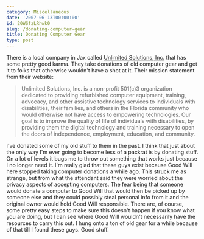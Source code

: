```yaml
---
category: Miscellaneous
date: '2007-06-13T00:00:00'
id: 20WSfzLRhwk0
slug: /donating-computer-gear
title: Donating Computer Gear
type: post
---
```


There is a local company in Jax called
[Unlimited Solutions, Inc.](http://www.usatspecialists.org/) that
has some pretty good karma. They take donations of old computer
gear and get it to folks that otherwise wouldn't have a shot at it.
Their mission statement from their website:
> Unlimited Solutions, Inc. is a non-profit 501(c)3 organization
> dedicated to providing refurbished computer equipment, training,
> advocacy, and other assistive technology services to individuals
> with disabilities, their families, and others in the Florida
> community who would otherwise not have access to empowering
> technologies. Our goal is to improve the quality of life of
> individuals with disabilities, by providing them the digital
> technology and training necessary to open the doors of
> independence, employment, education, and community.

I've donated some of my old stuff to them in the past. I think that
just about the only way I'm ever going to become less of a packrat
is by donating stuff. On a lot of levels it bugs me to throw out
something that works just because I no longer need it. I'm really
glad that these guys exist because Good Will here stopped taking
computer donations a while ago. This struck me as strange, but from
what the attendant said they were worried about the privacy aspects
of accepting computers. The fear being that someone would donate a
computer to Good Will that would then be picked up by someone else
and they could possibly steal personal info from it and the
original owner would hold Good Will responsible. There are, of
course, some pretty easy steps to make sure this doesn't happen if
you know what you are doing, but I can see where Good Will wouldn't
necessarily have the resources to carry this out. I hung onto a ton
of old gear for a while because of that till I found these guys.
Good stuff.